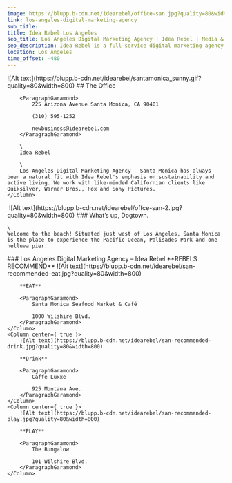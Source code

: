```yaml
---
image: https://blupp.b-cdn.net/idearebel/office-san.jpg?quality=80&width=800
link: los-angeles-digital-marketing-agency
sub_title:
title: Idea Rebel Los Angeles
seo_title: Los Angeles Digital Marketing Agency | Idea Rebel | Media & Experiences
seo_description: Idea Rebel is a full-service digital marketing agency in Los Angeles offering media buying, strategy, digital experiences, marketing campaigns
location: Los Angeles
time_offset: -480
---
```


<Column2>
    <Column>
        ![Alt text](https://blupp.b-cdn.net/idearebel/santamonica_sunny.gif?quality=80&width=800)
    </Column>
    <Column>
        ## The Office

        <ParagraphGaramond>
            225 Arizona Avenue Santa Monica, CA 90401

            (310) 595-1252

            newbusiness@idearebel.com
        </ParagraphGaramond>

        \
        Idea Rebel

        \
        Los Angeles Digital Marketing Agency - Santa Monica has always been a natural fit with Idea Rebel's emphasis on sustainability and active living. We work with like-minded Californian clients like Quiksilver, Warner Bros., Fox and Sony Pictures.
    </Column>
</Column2>
<Column>
    <Image>
        ![Alt text](https://blupp.b-cdn.net/idearebel/offce-san-2.jpg?quality=80&width=800)
    </Image>
</Column>
<Column>
    ### What’s up, Dogtown.

    \
    Welcome to the beach! Situated just west of Los Angeles, Santa Monica is the place to experience the Pacific Ocean, Palisades Park and one helluva pier.
</Column>
<Column>
    ### Los Angeles Digital Marketing Agency – Idea Rebel
</Column>
<Column center={ true }>
    **REBELS RECOMMEND**
</Column>
<Column3>
    <Column center={ true }>
        ![Alt text](https://blupp.b-cdn.net/idearebel/san-recommended-eat.jpg?quality=80&width=800)

        **EAT**

        <ParagraphGaramond>
            Santa Monica Seafood Market & Café

            1000 Wilshire Blvd.
        </ParagraphGaramond>
    </Column>
    <Column center={ true }>
        ![Alt text](https://blupp.b-cdn.net/idearebel/san-recommended-drink.jpg?quality=80&width=800)

        **Drink**

        <ParagraphGaramond>
            Caffe Luxxe

            925 Montana Ave.
        </ParagraphGaramond>
    </Column>
    <Column center={ true }>
        ![Alt text](https://blupp.b-cdn.net/idearebel/san-recommended-play.jpg?quality=80&width=800)

        **PLAY**

        <ParagraphGaramond>
            The Bungalow

            101 Wilshire Blvd.
        </ParagraphGaramond>
    </Column>
</Column3>
